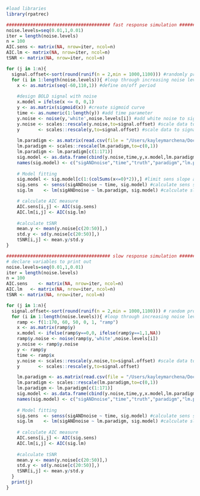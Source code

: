 
```r
#load libraries
library(rpatrec)

####################################### fast response simulation ####################################
noise.levels=seq(0.01,1,0.01)
iter = length(noise.levels)
n = 100
AIC.sens <- matrix(NA, nrow=iter, ncol=n)
AIC.lm <- matrix(NA, nrow=iter, ncol=n)
tSNR <- matrix(NA, nrow=iter, ncol=n)

for (j in 1:n){
  signal.offset<-sort(round(runif(n = 2,min = 1000,1100))) #randomly produce a BOLD signal range
  for (i in 1:length(noise.levels)){ #loop through increasing noise levels
    x <- as.matrix(seq(-60,110,1)) #define on/off period
    
    #design BOLD signal with noise
    x.model = ifelse(x <= 0, 0,1)
    y <- as.matrix(sigmoid(x)) #create sigmoid curve 
    time <- as.numeric(1:length(y)) #add time parameter
    y.noise <- noise(y,'white',noise.levels[i]) #add white noise to sigmoid curve
    y.noise <- scales::rescale(y.noise,to=signal.offset) #scale data to signal range 
    y       <- scales::rescale(y,to=signal.offset) #scale data to signal range 
    
    lm.paradigm <- as.matrix(read.csv(file = "/Users/kayleymarchena/Documents/CVR_SOP/for_CVR/cvr_sop/R files/data4simulation.txt",header = F,stringsAsFactors = F,sep = " "))
    lm.paradigm <- scales::rescale(lm.paradigm,to=c(0,1))
    lm.paradigm <- lm.paradigm[c(1:171)]
    sig.model <- as.data.frame(cbind(y.noise,time,y,x.model,lm.paradigm))
    names(sig.model) <- c("sigANDnoise","time","truth","paradigm","lm.paradigm")
    
    # Model fitting
    sig.model <- sig.model[c(1:(colSums(x<=0)*2)),] #limit sens slope analysis to equal on/off period
    sig.sens  <- senss(sigANDnoise ~ time, sig.model) #calculate sens slope
    sig.lm    <- lm(sigANDnoise ~ lm.paradigm, sig.model) #calculate slope from linear regression

    # calculate AIC measure
    AIC.sens[i,j] <- AIC(sig.sens)
    AIC.lm[i,j] <- AIC(sig.lm)
    
    #calculate tSNR
    mean.y <- mean(y.noise[c(20:50)],)
    std.y <- sd(y.noise[c(20:50)],)
    tSNR[i,j] <- mean.y/std.y
}

####################################### slow response simulation ####################################
# declare variables to print out
noise.levels=seq(0.01,1,0.01)
iter = length(noise.levels)
n = 100
AIC.sens    <- matrix(NA, nrow=iter, ncol=n)
AIC.lm   <- matrix(NA, nrow=iter, ncol=n)
tSNR <- matrix(NA, nrow=iter, ncol=n)

for (j in 1:n){
  signal.offset<-sort(round(runif(n = 2,min = 1000,1100))) # random produce BOLD signal range
  for (i in 1:length(noise.levels)){ #loop through increasing noise levels
    ramp <- f(1:170, 60, 50, 0, 1, "ramp")
    x <- as.matrix(ramp$y)
    x.model <- ifelse(ramp$y==0,0, ifelse(ramp$y==1,1,NA))
    ramp$y.noise <- noise(ramp$y,'white',noise.levels[i])
    y.noise <- ramp$y.noise
    y <- ramp$y
    time <- ramp$x
    y.noise <- scales::rescale(y.noise,to=signal.offset) #scale data to original preprocessed signal range 
    y       <- scales::rescale(y,to=signal.offset)

    lm.paradigm <- as.matrix(read.csv(file = "/Users/kayleymarchena/Documents/CVR_SOP/for_CVR/cvr_sop/R files/data4simulation.txt",header = F,stringsAsFactors = F,sep = " "))
    lm.paradigm <- scales::rescale(lm.paradigm,to=c(0,1))
    lm.paradigm <- lm.paradigm[c(1:171)]
    sig.model <- as.data.frame(cbind(y.noise,time,y,x.model,lm.paradigm))
    names(sig.model) <- c("sigANDnoise","time","truth","paradigm","lm.paradigm")
    
    # Model fitting
    sig.sens  <- senss(sigANDnoise ~ time, sig.model) #calculate sens slope
    sig.lm    <- lm(sigANDnoise ~ lm.paradigm, sig.model) #calculate slope from linear regression
    
    # calculate AIC measure
    AIC.sens[i,j] <- AIC(sig.sens)
    AIC.lm[i,j] <- AIC(sig.lm)
    
    #calculate tSNR
    mean.y <- mean(y.noise[c(20:50)],)
    std.y <- sd(y.noise[c(20:50)],)
    tSNR[i,j] <- mean.y/std.y
  }
  print(j)
}
```
